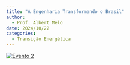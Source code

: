 ```yaml
---
title: "A Engenharia Transformando o Brasil"
author:
  - Prof. Albert Melo
date: 2024/10/22
categories: 
  - Transição Energética
---
```


[![Evento 2](images/evento2.png)](https://www.youtube.com/watch?v=KHCR7Epbvcw)

